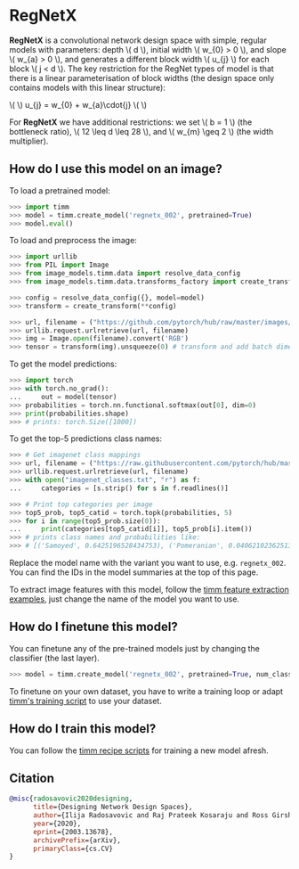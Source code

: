 # RegNetX

**RegNetX** is a convolutional network design space with simple, regular models with parameters: depth \\( d \\), initial width \\( w\_{0} > 0 \\), and slope \\( w\_{a} > 0 \\), and generates a different block width \\( u\_{j} \\) for each block \\( j < d \\). The key restriction for the RegNet types of model is that there is a linear parameterisation of block widths (the design space only contains models with this linear structure):

\\( \\) u\_{j} = w\_{0} + w\_{a}\cdot{j} \\( \\)

For **RegNetX** we have additional restrictions: we set \\( b = 1 \\) (the bottleneck ratio), \\( 12 \leq d \leq 28 \\), and \\( w\_{m} \geq 2 \\) (the width multiplier).

## How do I use this model on an image?

To load a pretrained model:

```py
>>> import timm
>>> model = timm.create_model('regnetx_002', pretrained=True)
>>> model.eval()
```

To load and preprocess the image:

```py
>>> import urllib
>>> from PIL import Image
>>> from image_models.timm.data import resolve_data_config
>>> from image_models.timm.data.transforms_factory import create_transform

>>> config = resolve_data_config({}, model=model)
>>> transform = create_transform(**config)

>>> url, filename = ("https://github.com/pytorch/hub/raw/master/images/dog.jpg", "dog.jpg")
>>> urllib.request.urlretrieve(url, filename)
>>> img = Image.open(filename).convert('RGB')
>>> tensor = transform(img).unsqueeze(0) # transform and add batch dimension
```

To get the model predictions:

```py
>>> import torch
>>> with torch.no_grad():
...     out = model(tensor)
>>> probabilities = torch.nn.functional.softmax(out[0], dim=0)
>>> print(probabilities.shape)
>>> # prints: torch.Size([1000])
```

To get the top-5 predictions class names:

```py
>>> # Get imagenet class mappings
>>> url, filename = ("https://raw.githubusercontent.com/pytorch/hub/master/imagenet_classes.txt", "imagenet_classes.txt")
>>> urllib.request.urlretrieve(url, filename)
>>> with open("imagenet_classes.txt", "r") as f:
...     categories = [s.strip() for s in f.readlines()]

>>> # Print top categories per image
>>> top5_prob, top5_catid = torch.topk(probabilities, 5)
>>> for i in range(top5_prob.size(0)):
...     print(categories[top5_catid[i]], top5_prob[i].item())
>>> # prints class names and probabilities like:
>>> # [('Samoyed', 0.6425196528434753), ('Pomeranian', 0.04062102362513542), ('keeshond', 0.03186424449086189), ('white wolf', 0.01739676296710968), ('Eskimo dog', 0.011717947199940681)]
```

Replace the model name with the variant you want to use, e.g. `regnetx_002`. You can find the IDs in the model summaries at the top of this page.

To extract image features with this model, follow the [timm feature extraction examples](../feature_extraction), just change the name of the model you want to use.

## How do I finetune this model?

You can finetune any of the pre-trained models just by changing the classifier (the last layer).

```py
>>> model = timm.create_model('regnetx_002', pretrained=True, num_classes=NUM_FINETUNE_CLASSES)
```
To finetune on your own dataset, you have to write a training loop or adapt [timm's training
script](https://github.com/rwightman/pytorch-image-models/blob/master/train.py) to use your dataset.

## How do I train this model?

You can follow the [timm recipe scripts](../scripts) for training a new model afresh.

## Citation

```BibTeX
@misc{radosavovic2020designing,
      title={Designing Network Design Spaces},
      author={Ilija Radosavovic and Raj Prateek Kosaraju and Ross Girshick and Kaiming He and Piotr Dollár},
      year={2020},
      eprint={2003.13678},
      archivePrefix={arXiv},
      primaryClass={cs.CV}
}
```

<!--
Type: model-index
Collections:
- Name: RegNetX
  Paper:
    Title: Designing Network Design Spaces
    URL: https://paperswithcode.com/paper/designing-network-design-spaces
Models:
- Name: regnetx_002
  In Collection: RegNetX
  Metadata:
    FLOPs: 255276032
    Parameters: 2680000
    File Size: 10862199
    Architecture:
    - 1x1 Convolution
    - Batch Normalization
    - Convolution
    - Dense Connections
    - Global Average Pooling
    - Grouped Convolution
    - ReLU
    Tasks:
    - Image Classification
    Training Techniques:
    - SGD with Momentum
    - Weight Decay
    Training Data:
    - ImageNet
    Training Resources: 8x NVIDIA V100 GPUs
    ID: regnetx_002
    Epochs: 100
    Crop Pct: '0.875'
    Momentum: 0.9
    Batch Size: 1024
    Image Size: '224'
    Weight Decay: 5.0e-05
    Interpolation: bicubic
  Code: https://github.com/rwightman/pytorch-image-models/blob/d8e69206be253892b2956341fea09fdebfaae4e3/timm/models/regnet.py#L337
  Weights: https://github.com/rwightman/pytorch-image-models/releases/download/v0.1-regnet/regnetx_002-e7e85e5c.pth
  Results:
  - Task: Image Classification
    Dataset: ImageNet
    Metrics:
      Top 1 Accuracy: 68.75%
      Top 5 Accuracy: 88.56%
- Name: regnetx_004
  In Collection: RegNetX
  Metadata:
    FLOPs: 510619136
    Parameters: 5160000
    File Size: 20841309
    Architecture:
    - 1x1 Convolution
    - Batch Normalization
    - Convolution
    - Dense Connections
    - Global Average Pooling
    - Grouped Convolution
    - ReLU
    Tasks:
    - Image Classification
    Training Techniques:
    - SGD with Momentum
    - Weight Decay
    Training Data:
    - ImageNet
    Training Resources: 8x NVIDIA V100 GPUs
    ID: regnetx_004
    Epochs: 100
    Crop Pct: '0.875'
    Momentum: 0.9
    Batch Size: 1024
    Image Size: '224'
    Weight Decay: 5.0e-05
    Interpolation: bicubic
  Code: https://github.com/rwightman/pytorch-image-models/blob/d8e69206be253892b2956341fea09fdebfaae4e3/timm/models/regnet.py#L343
  Weights: https://github.com/rwightman/pytorch-image-models/releases/download/v0.1-regnet/regnetx_004-7d0e9424.pth
  Results:
  - Task: Image Classification
    Dataset: ImageNet
    Metrics:
      Top 1 Accuracy: 72.39%
      Top 5 Accuracy: 90.82%
- Name: regnetx_006
  In Collection: RegNetX
  Metadata:
    FLOPs: 771659136
    Parameters: 6200000
    File Size: 24965172
    Architecture:
    - 1x1 Convolution
    - Batch Normalization
    - Convolution
    - Dense Connections
    - Global Average Pooling
    - Grouped Convolution
    - ReLU
    Tasks:
    - Image Classification
    Training Techniques:
    - SGD with Momentum
    - Weight Decay
    Training Data:
    - ImageNet
    Training Resources: 8x NVIDIA V100 GPUs
    ID: regnetx_006
    Epochs: 100
    Crop Pct: '0.875'
    Momentum: 0.9
    Batch Size: 1024
    Image Size: '224'
    Weight Decay: 5.0e-05
    Interpolation: bicubic
  Code: https://github.com/rwightman/pytorch-image-models/blob/d8e69206be253892b2956341fea09fdebfaae4e3/timm/models/regnet.py#L349
  Weights: https://github.com/rwightman/pytorch-image-models/releases/download/v0.1-regnet/regnetx_006-85ec1baa.pth
  Results:
  - Task: Image Classification
    Dataset: ImageNet
    Metrics:
      Top 1 Accuracy: 73.84%
      Top 5 Accuracy: 91.68%
- Name: regnetx_008
  In Collection: RegNetX
  Metadata:
    FLOPs: 1027038208
    Parameters: 7260000
    File Size: 29235944
    Architecture:
    - 1x1 Convolution
    - Batch Normalization
    - Convolution
    - Dense Connections
    - Global Average Pooling
    - Grouped Convolution
    - ReLU
    Tasks:
    - Image Classification
    Training Techniques:
    - SGD with Momentum
    - Weight Decay
    Training Data:
    - ImageNet
    Training Resources: 8x NVIDIA V100 GPUs
    ID: regnetx_008
    Epochs: 100
    Crop Pct: '0.875'
    Momentum: 0.9
    Batch Size: 1024
    Image Size: '224'
    Weight Decay: 5.0e-05
    Interpolation: bicubic
  Code: https://github.com/rwightman/pytorch-image-models/blob/d8e69206be253892b2956341fea09fdebfaae4e3/timm/models/regnet.py#L355
  Weights: https://github.com/rwightman/pytorch-image-models/releases/download/v0.1-regnet/regnetx_008-d8b470eb.pth
  Results:
  - Task: Image Classification
    Dataset: ImageNet
    Metrics:
      Top 1 Accuracy: 75.05%
      Top 5 Accuracy: 92.34%
- Name: regnetx_016
  In Collection: RegNetX
  Metadata:
    FLOPs: 2059337856
    Parameters: 9190000
    File Size: 36988158
    Architecture:
    - 1x1 Convolution
    - Batch Normalization
    - Convolution
    - Dense Connections
    - Global Average Pooling
    - Grouped Convolution
    - ReLU
    Tasks:
    - Image Classification
    Training Techniques:
    - SGD with Momentum
    - Weight Decay
    Training Data:
    - ImageNet
    Training Resources: 8x NVIDIA V100 GPUs
    ID: regnetx_016
    Epochs: 100
    Crop Pct: '0.875'
    Momentum: 0.9
    Batch Size: 1024
    Image Size: '224'
    Weight Decay: 5.0e-05
    Interpolation: bicubic
  Code: https://github.com/rwightman/pytorch-image-models/blob/d8e69206be253892b2956341fea09fdebfaae4e3/timm/models/regnet.py#L361
  Weights: https://github.com/rwightman/pytorch-image-models/releases/download/v0.1-regnet/regnetx_016-65ca972a.pth
  Results:
  - Task: Image Classification
    Dataset: ImageNet
    Metrics:
      Top 1 Accuracy: 76.95%
      Top 5 Accuracy: 93.43%
- Name: regnetx_032
  In Collection: RegNetX
  Metadata:
    FLOPs: 4082555904
    Parameters: 15300000
    File Size: 61509573
    Architecture:
    - 1x1 Convolution
    - Batch Normalization
    - Convolution
    - Dense Connections
    - Global Average Pooling
    - Grouped Convolution
    - ReLU
    Tasks:
    - Image Classification
    Training Techniques:
    - SGD with Momentum
    - Weight Decay
    Training Data:
    - ImageNet
    Training Resources: 8x NVIDIA V100 GPUs
    ID: regnetx_032
    Epochs: 100
    Crop Pct: '0.875'
    Momentum: 0.9
    Batch Size: 512
    Image Size: '224'
    Weight Decay: 5.0e-05
    Interpolation: bicubic
  Code: https://github.com/rwightman/pytorch-image-models/blob/d8e69206be253892b2956341fea09fdebfaae4e3/timm/models/regnet.py#L367
  Weights: https://github.com/rwightman/pytorch-image-models/releases/download/v0.1-regnet/regnetx_032-ed0c7f7e.pth
  Results:
  - Task: Image Classification
    Dataset: ImageNet
    Metrics:
      Top 1 Accuracy: 78.15%
      Top 5 Accuracy: 94.09%
- Name: regnetx_040
  In Collection: RegNetX
  Metadata:
    FLOPs: 5095167744
    Parameters: 22120000
    File Size: 88844824
    Architecture:
    - 1x1 Convolution
    - Batch Normalization
    - Convolution
    - Dense Connections
    - Global Average Pooling
    - Grouped Convolution
    - ReLU
    Tasks:
    - Image Classification
    Training Techniques:
    - SGD with Momentum
    - Weight Decay
    Training Data:
    - ImageNet
    Training Resources: 8x NVIDIA V100 GPUs
    ID: regnetx_040
    Epochs: 100
    Crop Pct: '0.875'
    Momentum: 0.9
    Batch Size: 512
    Image Size: '224'
    Weight Decay: 5.0e-05
    Interpolation: bicubic
  Code: https://github.com/rwightman/pytorch-image-models/blob/d8e69206be253892b2956341fea09fdebfaae4e3/timm/models/regnet.py#L373
  Weights: https://github.com/rwightman/pytorch-image-models/releases/download/v0.1-regnet/regnetx_040-73c2a654.pth
  Results:
  - Task: Image Classification
    Dataset: ImageNet
    Metrics:
      Top 1 Accuracy: 78.48%
      Top 5 Accuracy: 94.25%
- Name: regnetx_064
  In Collection: RegNetX
  Metadata:
    FLOPs: 8303405824
    Parameters: 26210000
    File Size: 105184854
    Architecture:
    - 1x1 Convolution
    - Batch Normalization
    - Convolution
    - Dense Connections
    - Global Average Pooling
    - Grouped Convolution
    - ReLU
    Tasks:
    - Image Classification
    Training Techniques:
    - SGD with Momentum
    - Weight Decay
    Training Data:
    - ImageNet
    Training Resources: 8x NVIDIA V100 GPUs
    ID: regnetx_064
    Epochs: 100
    Crop Pct: '0.875'
    Momentum: 0.9
    Batch Size: 512
    Image Size: '224'
    Weight Decay: 5.0e-05
    Interpolation: bicubic
  Code: https://github.com/rwightman/pytorch-image-models/blob/d8e69206be253892b2956341fea09fdebfaae4e3/timm/models/regnet.py#L379
  Weights: https://github.com/rwightman/pytorch-image-models/releases/download/v0.1-regnet/regnetx_064-29278baa.pth
  Results:
  - Task: Image Classification
    Dataset: ImageNet
    Metrics:
      Top 1 Accuracy: 79.06%
      Top 5 Accuracy: 94.47%
- Name: regnetx_080
  In Collection: RegNetX
  Metadata:
    FLOPs: 10276726784
    Parameters: 39570000
    File Size: 158720042
    Architecture:
    - 1x1 Convolution
    - Batch Normalization
    - Convolution
    - Dense Connections
    - Global Average Pooling
    - Grouped Convolution
    - ReLU
    Tasks:
    - Image Classification
    Training Techniques:
    - SGD with Momentum
    - Weight Decay
    Training Data:
    - ImageNet
    Training Resources: 8x NVIDIA V100 GPUs
    ID: regnetx_080
    Epochs: 100
    Crop Pct: '0.875'
    Momentum: 0.9
    Batch Size: 512
    Image Size: '224'
    Weight Decay: 5.0e-05
    Interpolation: bicubic
  Code: https://github.com/rwightman/pytorch-image-models/blob/d8e69206be253892b2956341fea09fdebfaae4e3/timm/models/regnet.py#L385
  Weights: https://github.com/rwightman/pytorch-image-models/releases/download/v0.1-regnet/regnetx_080-7c7fcab1.pth
  Results:
  - Task: Image Classification
    Dataset: ImageNet
    Metrics:
      Top 1 Accuracy: 79.21%
      Top 5 Accuracy: 94.55%
- Name: regnetx_120
  In Collection: RegNetX
  Metadata:
    FLOPs: 15536378368
    Parameters: 46110000
    File Size: 184866342
    Architecture:
    - 1x1 Convolution
    - Batch Normalization
    - Convolution
    - Dense Connections
    - Global Average Pooling
    - Grouped Convolution
    - ReLU
    Tasks:
    - Image Classification
    Training Techniques:
    - SGD with Momentum
    - Weight Decay
    Training Data:
    - ImageNet
    Training Resources: 8x NVIDIA V100 GPUs
    ID: regnetx_120
    Epochs: 100
    Crop Pct: '0.875'
    Momentum: 0.9
    Batch Size: 512
    Image Size: '224'
    Weight Decay: 5.0e-05
    Interpolation: bicubic
  Code: https://github.com/rwightman/pytorch-image-models/blob/d8e69206be253892b2956341fea09fdebfaae4e3/timm/models/regnet.py#L391
  Weights: https://github.com/rwightman/pytorch-image-models/releases/download/v0.1-regnet/regnetx_120-65d5521e.pth
  Results:
  - Task: Image Classification
    Dataset: ImageNet
    Metrics:
      Top 1 Accuracy: 79.61%
      Top 5 Accuracy: 94.73%
- Name: regnetx_160
  In Collection: RegNetX
  Metadata:
    FLOPs: 20491740672
    Parameters: 54280000
    File Size: 217623862
    Architecture:
    - 1x1 Convolution
    - Batch Normalization
    - Convolution
    - Dense Connections
    - Global Average Pooling
    - Grouped Convolution
    - ReLU
    Tasks:
    - Image Classification
    Training Techniques:
    - SGD with Momentum
    - Weight Decay
    Training Data:
    - ImageNet
    Training Resources: 8x NVIDIA V100 GPUs
    ID: regnetx_160
    Epochs: 100
    Crop Pct: '0.875'
    Momentum: 0.9
    Batch Size: 512
    Image Size: '224'
    Weight Decay: 5.0e-05
    Interpolation: bicubic
  Code: https://github.com/rwightman/pytorch-image-models/blob/d8e69206be253892b2956341fea09fdebfaae4e3/timm/models/regnet.py#L397
  Weights: https://github.com/rwightman/pytorch-image-models/releases/download/v0.1-regnet/regnetx_160-c98c4112.pth
  Results:
  - Task: Image Classification
    Dataset: ImageNet
    Metrics:
      Top 1 Accuracy: 79.84%
      Top 5 Accuracy: 94.82%
- Name: regnetx_320
  In Collection: RegNetX
  Metadata:
    FLOPs: 40798958592
    Parameters: 107810000
    File Size: 431962133
    Architecture:
    - 1x1 Convolution
    - Batch Normalization
    - Convolution
    - Dense Connections
    - Global Average Pooling
    - Grouped Convolution
    - ReLU
    Tasks:
    - Image Classification
    Training Techniques:
    - SGD with Momentum
    - Weight Decay
    Training Data:
    - ImageNet
    Training Resources: 8x NVIDIA V100 GPUs
    ID: regnetx_320
    Epochs: 100
    Crop Pct: '0.875'
    Momentum: 0.9
    Batch Size: 256
    Image Size: '224'
    Weight Decay: 5.0e-05
    Interpolation: bicubic
  Code: https://github.com/rwightman/pytorch-image-models/blob/d8e69206be253892b2956341fea09fdebfaae4e3/timm/models/regnet.py#L403
  Weights: https://github.com/rwightman/pytorch-image-models/releases/download/v0.1-regnet/regnetx_320-8ea38b93.pth
  Results:
  - Task: Image Classification
    Dataset: ImageNet
    Metrics:
      Top 1 Accuracy: 80.25%
      Top 5 Accuracy: 95.03%
-->

